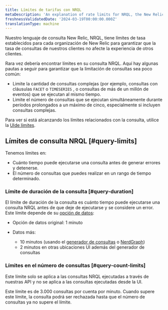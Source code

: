 ```yaml
---
title: Límites de tarifas con NRQL
metaDescription: 'An explanation of rate limits for NRQL, the New Relic query language'
freshnessValidatedDate: '2024-03-19T00:00:00.000Z'
translationType: machine
---
```


Nuestro lenguaje de consulta New Relic, NRQL, tiene límites de tasa establecidos para cada organización de New Relic para garantizar que la tasa de consultas de nuestros clientes no afecte la experiencia de otros clientes.

Rara vez debería encontrar límites en su consulta NRQL. Aquí hay algunas pautas a seguir para garantizar que la limitación de consultas sea poco común:

* Limite la cantidad de consultas complejas (por ejemplo, consultas con cláusulas `FACET` o `TIMESERIES` , o consultas de más de un millón de eventos) que se ejecutan al mismo tiempo.
* Limite el número de consultas que se ejecutan simultáneamente durante períodos prolongados a un máximo de cinco, especialmente si incluyen consultas complejas.

Para ver si está alcanzando los límites relacionados con la consulta, utilice la [UIde límites](/docs/data-apis/manage-data/view-system-limits/).

## Límites de consulta NRQL [#query-limits]

Tenemos límites en:

* Cuánto tiempo puede ejecutarse una consulta antes de generar errores y detenerse.
* El número de consultas que puedes realizar en un rango de tiempo determinado.

### Límite de duración de la consulta [#query-duration]

El límite de duración de la consulta es cuánto tiempo puede ejecutarse una consulta NRQL antes de que deje de ejecutarse y se considere un error. Este límite depende de su [opción de datos](/docs/accounts/accounts-billing/new-relic-one-pricing-billing/data-ingest-billing#data-prices):

* Opción de datos original: 1 minuto

* Datos más:

  * 10 minutos (usando el [generador de consultas](/docs/query-your-data/explore-query-data/query-builder/introduction-query-builder) o [NerdGraph](/docs/apis/nerdgraph/examples/async-queries-nrql-tutorial))
  * 2 minutos en otras ubicaciones UI además del generador de consultas

### Límites en el número de consultas [#query-count-limits]

Este límite solo se aplica a las consultas NRQL ejecutadas a través de nuestras API y no se aplica a las consultas ejecutadas desde la UI.

Este límite es de 3.000 consultas por cuenta por minuto. Cuando supere este límite, la consulta podrá ser rechazada hasta que el número de consultas ya no supere el límite.
